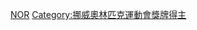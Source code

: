 {{Commonscat|Olympic bronze medalists for Norway}}

[[Category:奥林匹克运动会铜牌得主|NOR]]
[[Category:挪威奧林匹克運動會獎牌得主|Category:挪威奧林匹克運動會獎牌得主]]
